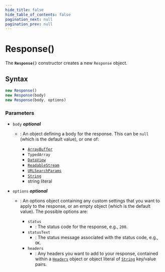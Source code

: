 ```yaml
---
hide_title: false
hide_table_of_contents: false
pagination_next: null
pagination_prev: null
---
```

# Response()

The **`Response()`** constructor creates a new `Response` object.

## Syntax

```js
new Response()
new Response(body)
new Response(body, options)
```

### Parameters

- `body` _**optional**_

  - : An object defining a body for the response. This can be `null` (which is
    the default value), or one of:

    - [`ArrayBuffer`](../../globals/ArrayBuffer/ArrayBuffer.md)
    - `TypedArray`
    - [`DataView`](../../globals/DataView/DataView.md)
    - [`ReadableStream`](../../globals/ReadableStream/ReadableStream.md)
    - [`URLSearchParams`](../../globals/URLSearchParams/URLSearchParams.md)
    - [`String`](../../globals/String/String.md)
    - string literal

- `options` _**optional**_

  - : An options object containing any custom settings that you want to apply to the
    response, or an empty object (which is the default value). The possible options are:

    - `status`
      - : The status code for the response, e.g., `200`.
    - `statusText`
      - : The status message associated with the status code,
        e.g., `OK`.
    - `headers`
      - : Any headers you want to add to your response, contained
        within a [`Headers`](../../globals/Headers/Headers.md) object or object literal of
        [`String`](../../globals/String/String.md) key/value pairs.
